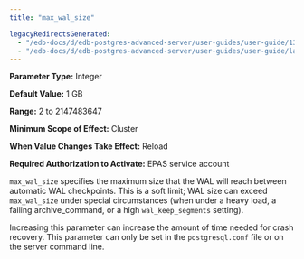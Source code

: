 ```yaml
---
title: "max_wal_size"

legacyRedirectsGenerated:
  - "/edb-docs/d/edb-postgres-advanced-server/user-guides/user-guide/13/max_wal_size.html"
  - "/edb-docs/d/edb-postgres-advanced-server/user-guides/user-guide/latest/max_wal_size.html"
---
```


<div id="max_wal_size" class="registered_link"></div>

**Parameter Type:** Integer

**Default Value:** 1 GB

**Range:** 2 to 2147483647

**Minimum Scope of Effect:** Cluster

**When Value Changes Take Effect:** Reload

**Required Authorization to Activate:** EPAS service account

`max_wal_size` specifies the maximum size that the WAL will reach between automatic WAL checkpoints. This is a soft limit; WAL size can exceed `max_wal_size` under special circumstances (when under a heavy load, a failing archive_command, or a high `wal_keep_segments` setting).

Increasing this parameter can increase the amount of time needed for crash recovery. This parameter can only be set in the `postgresql.conf` file or on the server command line.
